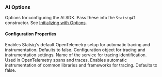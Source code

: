 ### AI Options

Options for configuring the AI SDK. Pass these into the `StatsigAI` constructor. See [Initializing with Options](#initializing-with-options).

#### Configuration Properties

<ResponseField name="enableDefaultOtel" type="boolean" >
  Enables Statsig's default OpenTelemetry setup for automatic tracing and instrumentation. Defaults to false.
</ResponseField>

<ResponseField name="statsigTracingConfig" type="StatsigTracingConfig" >
  Configuration object for tracing and instrumentation settings.
</ResponseField>

<ResponseField name="serviceName" type="string" >
  Name of the service for tracing identification. Used in OpenTelemetry spans and traces.
</ResponseField>

<ResponseField name="enableAutoInstrumentation" type="boolean">
  Enables automatic instrumentation of common libraries and frameworks for tracing. Defaults to false.
</ResponseField>